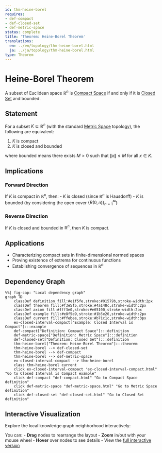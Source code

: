 ```yaml
---
id: thm-heine-borel
requires:
- def-compact
- def-closed-set
- def-metric-space
status: complete
title: 'Theorem: Heine-Borel Theorem'
translations:
  en: ../en/topology/thm-heine-borel.html
  ja: ../ja/topology/thm-heine-borel.html
type: Theorem
---
```


# Heine-Borel Theorem {#thm-heine-borel}

A subset of Euclidean space $\mathbb{R}^n$ is [Compact Space](def-compact.qmd) if and only if it is [Closed Set](def-closed-set.qmd) and bounded.

## Statement

For a subset $K \subseteq \mathbb{R}^n$ (with the standard [Metric Space](../geometry/def-metric-space.qmd) topology), the following are equivalent:

1. $K$ is compact
2. $K$ is closed and bounded

where bounded means there exists $M > 0$ such that $\|x\| \leq M$ for all $x \in K$.

## Implications

### Forward Direction
If $K$ is compact in $\mathbb{R}^n$, then:
- $K$ is closed (since $\mathbb{R}^n$ is Hausdorff)
- $K$ is bounded (by considering the open cover $\{B(0, n)\}_{n=1}^{\infty}$)

### Reverse Direction
If $K$ is closed and bounded in $\mathbb{R}^n$, then $K$ is compact.

## Applications

- Characterizing compact sets in finite-dimensional normed spaces
- Proving existence of extrema for continuous functions
- Establishing convergence of sequences in $\mathbb{R}^n$

## Dependency Graph

```mermaid
%%| fig-cap: "Local dependency graph"
graph TD
    classDef definition fill:#e1f5fe,stroke:#01579b,stroke-width:2px
    classDef theorem fill:#f3e5f5,stroke:#4a148c,stroke-width:2px
    classDef axiom fill:#fff3e0,stroke:#e65100,stroke-width:2px
    classDef example fill:#e8f5e9,stroke:#1b5e20,stroke-width:2px
    classDef current fill:#ffebee,stroke:#b71c1c,stroke-width:3px
    ex-closed-interval-compact["Example: Closed Interval is Compact"]:::example
    def-compact["Definition: Compact Space"]:::definition
    def-metric-space["Definition: Metric Space"]:::definition
    def-closed-set["Definition: Closed Set"]:::definition
    thm-heine-borel["Theorem: Heine-Borel Theorem"]:::theorem
    thm-heine-borel --> def-closed-set
    thm-heine-borel --> def-compact
    thm-heine-borel --> def-metric-space
    ex-closed-interval-compact --> thm-heine-borel
    class thm-heine-borel current
    click ex-closed-interval-compact "ex-closed-interval-compact.html" "Go to Closed Interval is Compact example"
    click def-compact "def-compact.html" "Go to Compact Space definition"
    click def-metric-space "def-metric-space.html" "Go to Metric Space definition"
    click def-closed-set "def-closed-set.html" "Go to Closed Set definition"
```

## Interactive Visualization

Explore the local knowledge graph neighborhood interactively:

::: {.graph-viz data-id="thm-heine-borel" data-width="700" data-height="500"}
:::

You can:
- **Drag** nodes to rearrange the layout
- **Zoom** in/out with your mouse wheel
- **Hover** over nodes to see details
- View the [full interactive version](../../output/interactive/thm-heine-borel.html){target="_blank"}

